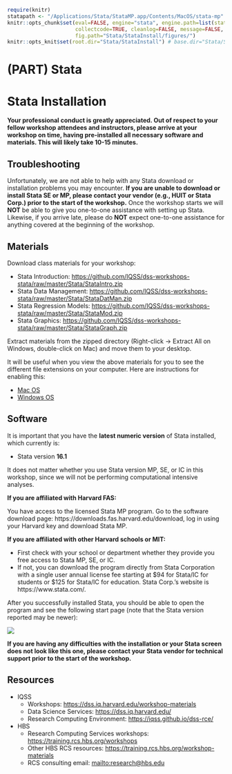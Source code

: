 
```r
require(knitr)
statapath <- "/Applications/Stata/StataMP.app/Contents/MacOS/stata-mp"
knitr::opts_chunk$set(eval=FALSE, engine="stata", engine.path=list(stata=statapath), comment="", 
                      collectcode=TRUE, cleanlog=FALSE, message=FALSE, warning=FALSE, error=FALSE,
                      fig.path="Stata/StataInstall/figures/")
knitr::opts_knit$set(root.dir="Stata/StataInstall") # base.dir="Stata/StataIntro"
```

# (PART) Stata {-}

# Stata Installation

<div class="alert alert-info">
  **Your professional conduct is greatly appreciated. Out of respect to your fellow workshop attendees and instructors, please arrive at your workshop on time, having pre-installed all necessary software and materials. This will likely take 10-15 minutes.**
</div>


## Troubleshooting

Unfortunately, we are not able to help with any Stata download or installation problems you may encounter. **If you are unable to download or install Stata SE or MP, please contact your vendor (e.g., HUIT or Stata Corp.) prior to the start of the workshop.** Once the workshop starts we will **NOT** be able to give you one-to-one assistance with setting up Stata. Likewise, if you arrive late, please do **NOT** expect one-to-one assistance for anything covered at the beginning of the workshop.


## Materials

Download class materials for your workshop:

* Stata Introduction: <https://github.com/IQSS/dss-workshops-stata/raw/master/Stata/StataIntro.zip>
* Stata Data Management: <https://github.com/IQSS/dss-workshops-stata/raw/master/Stata/StataDatMan.zip>
* Stata Regression Models: <https://github.com/IQSS/dss-workshops-stata/raw/master/Stata/StataMod.zip>
* Stata Graphics: <https://github.com/IQSS/dss-workshops-stata/raw/master/Stata/StataGraph.zip>

Extract materials from the zipped directory (Right-click -> Extract All on Windows, double-click on Mac) and move them to your desktop. 

It will be useful when you view the above materials for you to see the different file extensions on your computer. Here are instructions for enabling this:

* [Mac OS](https://support.apple.com/guide/mac-help/show-or-hide-filename-extensions-on-mac-mchlp2304/mac)
* [Windows OS](http://kb.winzip.com/kb/entry/26/)


## Software

It is important that you have the **latest numeric version** of Stata installed, which currently is:

* Stata version **16.1**

It does not matter whether you use Stata version MP, SE, or IC in this workshop, since we will not be performing computational intensive analyses. 

**If you are affiliated with Harvard FAS:**

You have access to the licensed Stata MP program. Go to the software download page: https://downloads.fas.harvard.edu/download, log in using your Harvard key and download Stata MP. 

**If you are affiliated with other Harvard schools or MIT:**

* First check with your school or department whether they provide you free access to Stata MP, SE, or IC. 
* If not, you can download the program directly from Stata Corporation with a single user annual license fee starting at $94 for Stata/IC for students or $125 for Stata/IC for education. Stata Corp.'s website is https://www.stata.com/. 


<div class="alert alert-success">
After you successfully installed Stata, you should be able to open the program and see the following start page (note that the Stata version reported may be newer): 
</div>

![](Stata/StataInstall/images/Stata_start_panel.png)

<div class="alert alert-danger">
**If you are having any difficulties with the installation or your Stata screen does not look like this one, please contact your Stata vendor for technical support prior to the start of the workshop.**
</div>


## Resources

* IQSS 
    + Workshops: <https://dss.iq.harvard.edu/workshop-materials>
    + Data Science Services: <https://dss.iq.harvard.edu/>
    + Research Computing Environment: <https://iqss.github.io/dss-rce/>

* HBS
    + Research Computing Services workshops: <https://training.rcs.hbs.org/workshops>
    + Other HBS RCS resources: <https://training.rcs.hbs.org/workshop-materials>
    + RCS consulting email: <mailto:research@hbs.edu>
    